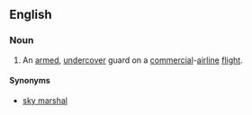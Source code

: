 ==English==
{{wikipedia|Federal Air Marshal Service}}
===Noun===
{{en-noun|sg=[[air]] [[marshal]]}}
#{{US}} An [[armed]], [[undercover]] guard on a [[commercial]]-[[airline]] [[flight]].
====Synonyms====
*[[sky marshal]]